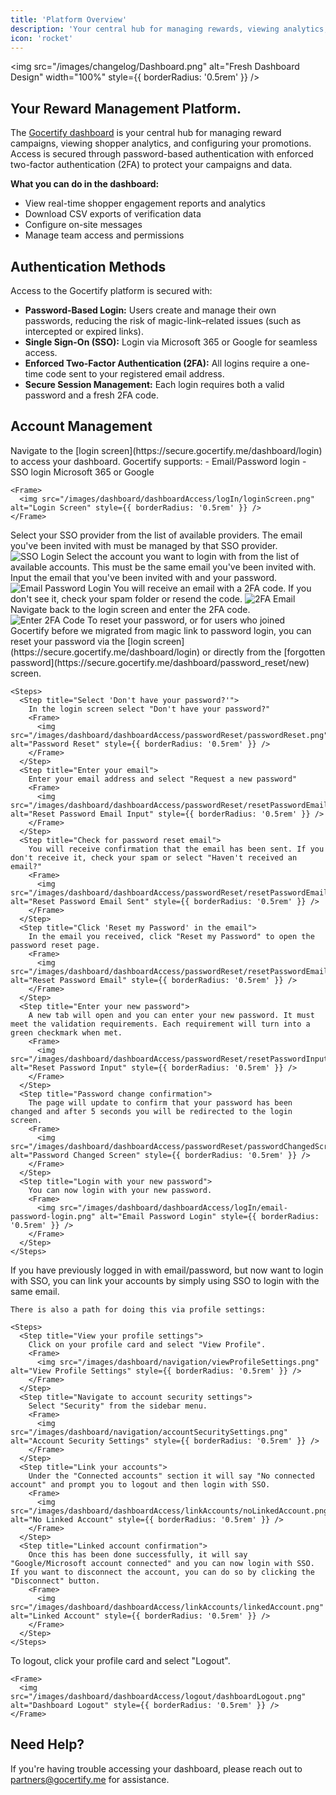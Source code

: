 ```yaml
---
title: 'Platform Overview'
description: 'Your central hub for managing rewards, viewing analytics, and configuring promotions'
icon: 'rocket'
---
```

<img src="/images/changelog/Dashboard.png" alt="Fresh Dashboard Design" width="100%" style={{ borderRadius: '0.5rem' }} />

## Your Reward Management Platform.

The [Gocertify dashboard](https://secure.gocertify.me/dashboard) is your central hub for managing reward campaigns, viewing shopper analytics, and configuring your promotions. Access is secured through password-based authentication with enforced two-factor authentication (2FA) to protect your campaigns and data.

**What you can do in the dashboard:**
- View real-time shopper engagement reports and analytics
- Download CSV exports of verification data
- Configure on-site messages
- Manage team access and permissions


## Authentication Methods

Access to the Gocertify platform is secured with:

- **Password-Based Login:** Users create and manage their own passwords, reducing the risk of magic-link–related issues (such as intercepted or expired links).
- **Single Sign-On (SSO):** Login via Microsoft 365 or Google for seamless access.
- **Enforced Two-Factor Authentication (2FA):** All logins require a one-time code sent to your registered email address.
- **Secure Session Management:** Each login requires both a valid password and a fresh 2FA code.

## Account Management

<AccordionGroup>
  <Accordion icon="arrow-right-to-bracket" title="Logging In">
    Navigate to the [login screen](https://secure.gocertify.me/dashboard/login) to access your dashboard. Gocertify supports:
    - Email/Password login
    - SSO login Microsoft 365 or Google

    <Frame>
      <img src="/images/dashboard/dashboardAccess/logIn/loginScreen.png" alt="Login Screen" style={{ borderRadius: '0.5rem' }} />
    </Frame>
  </Accordion>

  <Accordion icon="key" title="SSO Login (Microsoft 365 or Google)">
    <Steps>
      <Step title="Select your SSO provider">
        Select your SSO provider from the list of available providers. The email you've been invited with must be managed by that SSO provider.
        <Frame>
          <img src="/images/dashboard/dashboardAccess/logIn/SSO-login.png" alt="SSO Login" style={{ borderRadius: '0.5rem' }} />
        </Frame>
      </Step>
      <Step title="Select your account">
        Select the account you want to login with from the list of available accounts. This must be the same email you've been invited with.
      </Step>
    </Steps>
  </Accordion>

  <Accordion icon="envelope" title="Email/Password Login">
    <Steps>
      <Step title="Enter your email and password">
        Input the email that you've been invited with and your password.
        <Frame>
          <img src="/images/dashboard/dashboardAccess/logIn/email-password-login.png" alt="Email Password Login" style={{ borderRadius: '0.5rem' }} />
        </Frame>
      </Step>
      <Step title="Retrieve your 2FA code from email">
        You will receive an email with a 2FA code. If you don't see it, check your spam folder or resend the code.
        <Frame>
          <img src="/images/dashboard/dashboardAccess/2FA/email2FA.png" alt="2FA Email" style={{ borderRadius: '0.5rem' }} />
        </Frame>
      </Step>
      <Step title="Enter your 2FA code">
        Navigate back to the login screen and enter the 2FA code.
        <Frame>
          <img src="/images/dashboard/dashboardAccess/2FA/enter2FA.png" alt="Enter 2FA Code" style={{ borderRadius: '0.5rem' }} />
        </Frame>
      </Step>
    </Steps>
  </Accordion>

  <Accordion icon="lock-keyhole" title="Password Reset">
    To reset your password, or for users who joined Gocertify before we migrated from magic link to password login, you can reset your password via the [login screen](https://secure.gocertify.me/dashboard/login) or directly from the [forgotten password](https://secure.gocertify.me/dashboard/password_reset/new) screen.

    <Steps>
      <Step title="Select 'Don't have your password?'">
        In the login screen select "Don't have your password?"
        <Frame>
          <img src="/images/dashboard/dashboardAccess/passwordReset/passwordReset.png" alt="Password Reset" style={{ borderRadius: '0.5rem' }} />
        </Frame>
      </Step>
      <Step title="Enter your email">
        Enter your email address and select "Request a new password"
        <Frame>
          <img src="/images/dashboard/dashboardAccess/passwordReset/resetPasswordEmailInput.png" alt="Reset Password Email Input" style={{ borderRadius: '0.5rem' }} />
        </Frame>
      </Step>
      <Step title="Check for password reset email">
        You will receive confirmation that the email has been sent. If you don't receive it, check your spam or select "Haven't received an email?"
        <Frame>
          <img src="/images/dashboard/dashboardAccess/passwordReset/resetPasswordEmailSent.png" alt="Reset Password Email Sent" style={{ borderRadius: '0.5rem' }} />
        </Frame>
      </Step>
      <Step title="Click 'Reset my Password' in the email">
        In the email you received, click "Reset my Password" to open the password reset page.
        <Frame>
          <img src="/images/dashboard/dashboardAccess/passwordReset/resetPasswordEmail.png" alt="Reset Password Email" style={{ borderRadius: '0.5rem' }} />
        </Frame>
      </Step>
      <Step title="Enter your new password">
        A new tab will open and you can enter your new password. It must meet the validation requirements. Each requirement will turn into a green checkmark when met.
        <Frame>
          <img src="/images/dashboard/dashboardAccess/passwordReset/resetPasswordInput.png" alt="Reset Password Input" style={{ borderRadius: '0.5rem' }} />
        </Frame>
      </Step>
      <Step title="Password change confirmation">
        The page will update to confirm that your password has been changed and after 5 seconds you will be redirected to the login screen.
        <Frame>
          <img src="/images/dashboard/dashboardAccess/passwordReset/passwordChangedScreen.png" alt="Password Changed Screen" style={{ borderRadius: '0.5rem' }} />
        </Frame>
      </Step>
      <Step title="Login with your new password">
        You can now login with your new password.
        <Frame>
          <img src="/images/dashboard/dashboardAccess/logIn/email-password-login.png" alt="Email Password Login" style={{ borderRadius: '0.5rem' }} />
        </Frame>
      </Step>
    </Steps>
  </Accordion>

  <Accordion icon="link" title="Linking SSO and Password Accounts">
    If you have previously logged in with email/password, but now want to login with SSO, you can link your accounts by simply using SSO to login with the same email.

    There is also a path for doing this via profile settings:

    <Steps>
      <Step title="View your profile settings">
        Click on your profile card and select "View Profile".
        <Frame>
          <img src="/images/dashboard/navigation/viewProfileSettings.png" alt="View Profile Settings" style={{ borderRadius: '0.5rem' }} />
        </Frame>
      </Step>
      <Step title="Navigate to account security settings">
        Select "Security" from the sidebar menu.
        <Frame>
          <img src="/images/dashboard/navigation/accountSecuritySettings.png" alt="Account Security Settings" style={{ borderRadius: '0.5rem' }} />
        </Frame>
      </Step>
      <Step title="Link your accounts">
        Under the "Connected accounts" section it will say "No connected account" and prompt you to logout and then login with SSO.
        <Frame>
          <img src="/images/dashboard/dashboardAccess/linkAccounts/noLinkedAccount.png" alt="No Linked Account" style={{ borderRadius: '0.5rem' }} />
        </Frame>
      </Step>
      <Step title="Linked account confirmation">
        Once this has been done successfully, it will say "Google/Microsoft account connected" and you can now login with SSO. If you want to disconnect the account, you can do so by clicking the "Disconnect" button.
        <Frame>
          <img src="/images/dashboard/dashboardAccess/linkAccounts/linkedAccount.png" alt="Linked Account" style={{ borderRadius: '0.5rem' }} />
        </Frame>
      </Step>
    </Steps>
  </Accordion>

  <Accordion icon="arrow-right-from-bracket" title="Logging Out">
    To logout, click your profile card and select "Logout".

    <Frame>
      <img src="/images/dashboard/dashboardAccess/logout/dashboardLogout.png" alt="Dashboard Logout" style={{ borderRadius: '0.5rem' }} />
    </Frame>
  </Accordion>
</AccordionGroup>

## Need Help?

If you're having trouble accessing your dashboard, please reach out to [partners@gocertify.me](mailto:partners@gocertify.me) for assistance.
